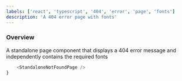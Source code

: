 ```yaml
---
labels: ['react', 'typescript', '404', 'error', 'page', 'fonts']
description: 'A 404 error page with fonts'
---
```



### Overview

A standalone page component that displays a 404 error message and independently contains the required fonts

```js live
    <StandaloneNotFoundPage />
}

```
